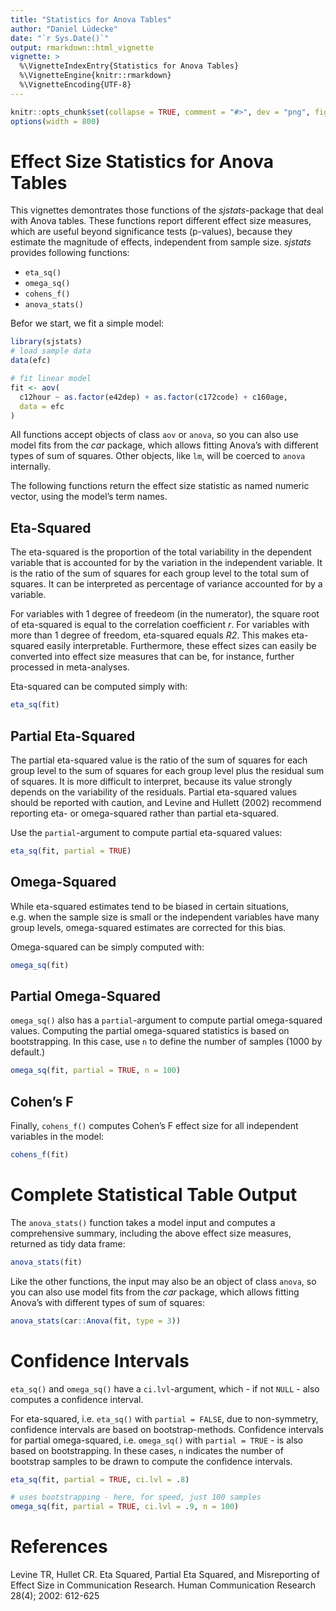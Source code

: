 ---
title: "Statistics for Anova Tables"
author: "Daniel Lüdecke"
date: "`r Sys.Date()`"
output: rmarkdown::html_vignette
vignette: >
  %\VignetteIndexEntry{Statistics for Anova Tables}
  %\VignetteEngine{knitr::rmarkdown}
  %\VignetteEncoding{UTF-8}
---

```{r set-options, echo = FALSE}
knitr::opts_chunk$set(collapse = TRUE, comment = "#>", dev = "png", fig.width = 7, fig.height = 3.5, message = FALSE, warning = FALSE)
options(width = 800)
```

# Effect Size Statistics for Anova Tables

This vignettes demontrates those functions of the *sjstats*-package that deal with Anova tables. These functions report different effect size measures, which are useful beyond significance tests (p-values), because they estimate the magnitude of effects, independent from sample size. *sjstats* provides following functions:

* `eta_sq()`
* `omega_sq()`
* `cohens_f()`
* `anova_stats()`

Befor we start, we fit a simple model:

```{r}
library(sjstats)
# load sample data
data(efc)

# fit linear model
fit <- aov(
  c12hour ~ as.factor(e42dep) + as.factor(c172code) + c160age,
  data = efc
)
```

All functions accept objects of class `aov` or `anova`, so you can also use model fits from the *car* package, which allows fitting Anova's with different types of sum of squares. Other objects, like `lm`, will be coerced to `anova` internally. 

The following functions return the effect size statistic as named numeric vector, using the model's term names.

## Eta-Squared

The eta-squared is the proportion of the total variability in the dependent variable that is accounted for by the variation in the independent variable. It is the ratio of the sum of squares for each group level to the total sum of squares. It can be interpreted as percentage of variance accounted for by a variable.

For variables with 1 degree of freedeom (in the numerator), the square root of eta-squared is equal to the correlation coefficient _r_. For variables with more than 1 degree of freedom, eta-squared equals _R2_. This makes eta-squared easily interpretable. Furthermore, these effect sizes can easily be converted into effect size measures that can be, for instance, further processed in meta-analyses.

Eta-squared can be computed simply with:

```{r}
eta_sq(fit)
```

## Partial Eta-Squared

The partial eta-squared value is the ratio of the sum of squares for each group level to the sum of squares for each group level plus the residual sum of squares. It is more difficult to interpret, because its value strongly depends on the variability of the residuals. Partial eta-squared values should be reported with caution, and Levine and Hullett (2002) recommend reporting eta- or omega-squared rather than partial eta-squared.

Use the `partial`-argument to compute partial eta-squared values:

```{r}
eta_sq(fit, partial = TRUE)
```


## Omega-Squared

While eta-squared estimates tend to be biased in certain situations, e.g. when the sample size is small or the independent variables have many group levels, omega-squared estimates are corrected for this bias.

Omega-squared can be simply computed with:


```{r}
omega_sq(fit)
```

## Partial Omega-Squared

`omega_sq()` also has a `partial`-argument to compute partial omega-squared values. Computing the partial omega-squared statistics is based on bootstrapping. In this case, use `n` to define the number of samples (1000 by default.)


```{r}
omega_sq(fit, partial = TRUE, n = 100)
```

## Cohen's F

Finally, `cohens_f()` computes Cohen's F effect size for all independent variables in the model:

```{r}
cohens_f(fit)
```

# Complete Statistical Table Output

The `anova_stats()` function takes a model input and computes a comprehensive summary, including the above effect size measures, returned as tidy data frame:

```{r}
anova_stats(fit)
```

Like the other functions, the input may also be an object of class `anova`, so you can also use model fits from the *car* package, which allows fitting Anova's with different types of sum of squares:

```{r}
anova_stats(car::Anova(fit, type = 3))
```

# Confidence Intervals

`eta_sq()` and `omega_sq()` have a `ci.lvl`-argument, which - if not `NULL` - also computes a confidence interval.

For eta-squared, i.e. `eta_sq()` with `partial = FALSE`, due to non-symmetry, confidence intervals are based on bootstrap-methods. Confidence intervals for partial omega-squared, i.e. `omega_sq()` with `partial = TRUE` - is also based on bootstrapping. In these cases, `n` indicates the number of bootstrap samples to be drawn to compute the confidence intervals. 

```{r}
eta_sq(fit, partial = TRUE, ci.lvl = .8)

# uses bootstrapping - here, for speed, just 100 samples
omega_sq(fit, partial = TRUE, ci.lvl = .9, n = 100)
```

# References

Levine TR, Hullet CR. Eta Squared, Partial Eta Squared, and Misreporting of Effect Size in Communication Research. Human Communication Research 28(4); 2002: 612-625
